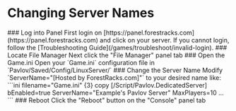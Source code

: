 
# Changing Server Names

<Steps>
### Log into Panel
First login on [https://panel.forestracks.com](https://panel.forestracks.com) and click on your server. If you cannot login, follow the [Troubleshooting Guide](/games/troubleshoot/invalid-login).
### Locate File Manager
Next click the "File Manager" panel tab
### Open the Game.ini
Open your `Game.ini` configuration file in `Pavlov/Saved/Config/LinuxServer/`
### Change the Server Name
Modify `ServerName="[Hosted by ForestRacks.com]"` to your desired name like:
```ini filename="Game.ini" {3} copy
[/Script/Pavlov.DedicatedServer]
bEnabled=true
ServerName="Example's Pavlov Server"
MaxPlayers=10
...
```
### Reboot
Click the "Reboot" button on the "Console" panel tab
</Steps>